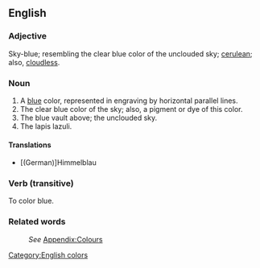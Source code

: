 ==English==

===Adjective===
Sky-blue; resembling the clear blue color of the unclouded sky; [[cerulean]]; also, [[cloudless]].

===Noun===
#A [[blue]] color, represented in engraving by horizontal parallel lines.
#The clear blue color of the sky; also, a pigment or dye of this color.
#The blue vault above; the unclouded sky.
#The lapis lazuli.

====Translations====
*[(German)]Himmelblau

===Verb (transitive)===
To color blue.


===Related words===
:''See'' [[Wiktionary_Appendix:Colours|Appendix:Colours]]

[[Category:English colors]]